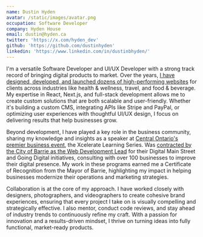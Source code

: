 ```yaml
---
name: Dustin Hyden
avatar: /static/images/avatar.png
occupation: Software Developer
company: Hyden House
email: dustin@hyden.ca
twitter: 'https://x.com/hyden_dev'
github: 'https://github.com/dustinhyden'
linkedin: 'https://www.linkedin.com/in/dustinbhyden/'
---
```


I'm a versatile Software Developer and UI/UX Developer with a strong track record of bringing digital products to market. Over the years, [I have designed, developed, and launched dozens of high-performing websites](https://hyden.ca/works/) for clients across industries like health & wellness, travel, and food & beverage. My expertise in React, Next.js, and full-stack development allows me to create custom solutions that are both scalable and user-friendly. Whether it's building a custom CMS, integrating APIs like Stripe and PayPal, or optimizing user experiences with thoughtful UI/UX design, I focus on delivering results that help businesses grow.

Beyond development, I have played a key role in the business community, sharing my knowledge and insights as a speaker at [Central Ontario's premier business event](https://xceleratesummit.co/), the Xcelerate Learning Series. Was [contracted by the City of Barrie as the Web Development Lead](http://barrie.ca/) for their Digital Main Street and Going Digital initiatives, consulting with over 100 businesses to improve their digital presence. My work in these programs earned me a Certificate of Recognition from the Mayor of Barrie, highlighting my impact in helping businesses modernize their operations and marketing strategies.

Collaboration is at the core of my approach. I have worked closely with designers, photographers, and videographers to create cohesive brand experiences, ensuring that every project I take on is visually compelling and strategically effective. I also mentor, conduct code reviews, and stay ahead of industry trends to continuously refine my craft. With a passion for innovation and a results-driven mindset, I thrive on turning ideas into fully functional, market-ready products.
